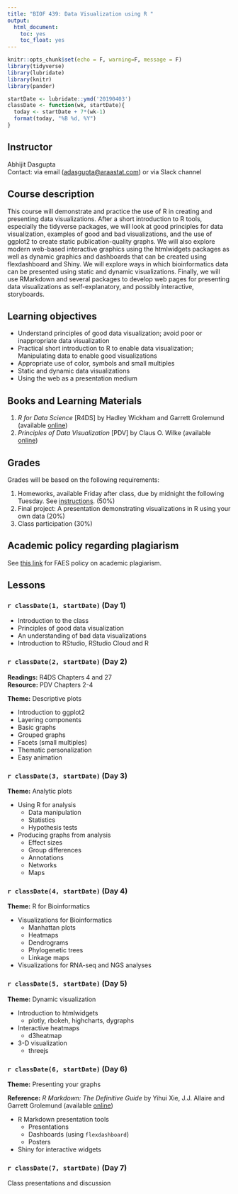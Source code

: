 ```yaml
---
title: "BIOF 439: Data Visualization using R "
output:
  html_document:
    toc: yes
    toc_float: yes
---
```


```r
knitr::opts_chunk$set(echo = F, warning=F, message = F)
library(tidyverse)
library(lubridate)
library(knitr)
library(pander)
```
```r
startDate <- lubridate::ymd('20190403')
classDate <- function(wk, startDate){
  today <- startDate + 7*(wk-1)
  format(today, "%B %d, %Y")
}
```


## Instructor 
Abhijit Dasgupta  
Contact: via email ([adasgupta@araastat.com](adasgupta@araastat.com)) or via Slack channel

## Course description
This course will demonstrate and practice the use of R in creating and presenting data visualizations. After a short introduction to R tools, especially the tidyverse packages, we will look at good principles for data visualization, examples of good and bad visualizations, and the use of ggplot2 to create static publication-quality graphs. We will also explore modern web-based interactive graphics using the htmlwidgets packages as well as dynamic graphics and dashboards that can be created using flexdashboard and Shiny. We will explore ways in which bioinformatics data can be presented using static and dynamic visualizations. Finally, we will use RMarkdown and several packages to develop web pages for presenting data visualizations as self-explanatory, and possibly interactive, storyboards. 

## Learning objectives

- Understand principles of good data visualization; avoid poor or inappropriate data visualization
- Practical short introduction to R to enable data visualization; Manipulating data to enable good visualizations
-	Appropriate use of color, symbols and small multiples
-	Static and dynamic data visualizations
-	Using the web as a presentation medium

## Books and Learning Materials

1. _R for Data Science_ [R4DS] by Hadley Wickham and Garrett Grolemund (available [online](https://r4ds.had.co.nz/){target=_blank})
1. _Principles of Data Visualization_ [PDV] by Claus O. Wilke (available [online](https://serialmentor.com/dataviz/index.html){target=_blank})

## Grades

Grades will be based on the following requirements:

1. Homeworks, available Friday after class, due by midnight the following Tuesday. See [instructions](assignments/).  (50%)
1. Final project: A presentation demonstrating visualizations in R using your own data (20%)
1. Class participation (30%)

## Academic policy regarding plagiarism

See [this link](https://faes.org/sites/default/files/Student_Handbook_2016-17.pdfhttps://faes.org/sites/default/files/Student_Handbook_2016-17.pdf){target=_blank} for FAES policy on academic plagiarism.

## Lessons

### `r classDate(1, startDate)` (Day 1)

- Introduction to the class
- Principles of good data visualization
- An understanding of bad data visualizations
- Introduction to RStudio, RStudio Cloud and R

###  `r classDate(2, startDate)` (Day 2)

__Readings:__ R4DS Chapters 4 and 27    
__Resource:__ PDV Chapters 2-4

__Theme:__ Descriptive plots

- Introduction to ggplot2
- Layering components
- Basic graphs
- Grouped graphs
- Facets (small multiples)
- Thematic personalization
- Easy animation

### `r classDate(3, startDate)` (Day 3)

__Theme:__ Analytic plots

- Using R for analysis
  - Data manipulation
  - Statistics
  - Hypothesis tests
- Producing graphs from analysis
  - Effect sizes
  - Group differences
  - Annotations
  - Networks
  - Maps
  
### `r classDate(4, startDate)` (Day 4)

__Theme:__ R for Bioinformatics

- Visualizations for Bioinformatics
  - Manhattan plots
  - Heatmaps
  - Dendrograms
  - Phylogenetic trees
  - Linkage maps
- Visualizations for RNA-seq and NGS analyses

### `r classDate(5, startDate)` (Day 5)

__Theme:__ Dynamic visualization

- Introduction to htmlwidgets
  - plotly, rbokeh, highcharts, dygraphs
- Interactive heatmaps
  - d3heatmap
- 3-D visualization
  - threejs

### `r classDate(6, startDate)` (Day 6)

__Theme:__ Presenting your graphs

__Reference:__ _R Markdown: The Definitive Guide_ by Yihui Xie, J.J. Allaire and Garrett Grolemund (available [online](https://bookdown.org/yihui/rmarkdown/){target=_blank})

- R Markdown presentation tools
  - Presentations
  - Dashboards (using `flexdashboard`)
  - Posters
- Shiny for interactive widgets

### `r classDate(7, startDate)` (Day 7)

Class presentations and discussion


